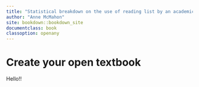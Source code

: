 ```yaml
---
title: "Statistical breakdown on the use of reading list by an academic insitution"
author: "Anne McMahon"
site: bookdown::bookdown_site
documentclass: book
classoption: openany
---
```


# Create your open textbook

Hello!!
